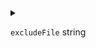 
<details>
<summary>

`excludeFile`  <span class="config-field-type">string</span> 

</summary>

ExcludeFile loads the file patterns to exclude from a file.

</details>
